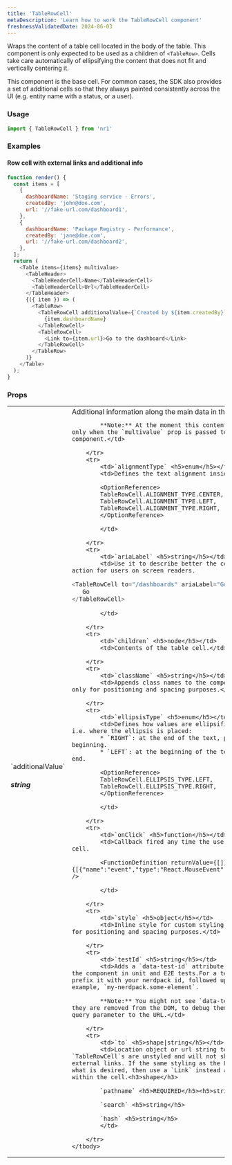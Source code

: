 ```yaml
---
title: 'TableRowCell'
metaDescription: 'Learn how to work the TableRowCell component'
freshnessValidatedDate: 2024-06-03
---
```


Wraps the content of a table cell located in the body of the table. This component is only expected to be used as a children of `<TableRow>`. Cells take care automatically of ellipsifying the content that does not fit and vertically centering it.

This component is the base cell. For common cases, the SDK also provides a set of additional cells so that they always painted consistently across the UI (e.g. entity name with a status, or a user).

### Usage

```js
import { TableRowCell } from 'nr1'
```



### Examples

#### Row cell with external links and additional info

```js
function render() {
  const items = [
    {
      dashboardName: 'Staging service - Errors',
      createdBy: 'john@doe.com',
      url: '//fake-url.com/dashboard1',
    },
    {
      dashboardName: 'Package Registry - Performance',
      createdBy: 'jane@doe.com',
      url: '//fake-url.com/dashboard2',
    },
  ];
  return (
    <Table items={items} multivalue>
      <TableHeader>
        <TableHeaderCell>Name</TableHeaderCell>
        <TableHeaderCell>Url</TableHeaderCell>
      </TableHeader>
      {({ item }) => (
        <TableRow>
          <TableRowCell additionalValue={`Created by ${item.createdBy}`}>
            {item.dashboardName}
          </TableRowCell>
          <TableRowCell>
            <Link to={item.url}>Go to the dashboard</Link>
          </TableRowCell>
        </TableRow>
      )}
    </Table>
  );
}
```



### Props

<table>
    <tbody>
        <tr>
            <td>`additionalValue` <h5>string</h5></td>
            <td>Additional information along the main data in the cell.
            
            **Note:** At the moment this content becomes visible only when the `multivalue` prop is passed to the parent `Table` component.</td>

        </tr>
        <tr>
            <td>`alignmentType` <h5>enum</h5></td>
            <td>Defines the text alignment inside the cell.
            
            <OptionReference>
            TableRowCell.ALIGNMENT_TYPE.CENTER,
            TableRowCell.ALIGNMENT_TYPE.LEFT,
            TableRowCell.ALIGNMENT_TYPE.RIGHT,
            </OptionReference>
            
            </td>

        </tr>
        <tr>
            <td>`ariaLabel` <h5>string</h5></td>
            <td>Use it to describe better the context of the cell's action for users on screen readers.
```js
<TableRowCell to="/dashboards" ariaLabel="Go to your dashboard">
   Go 
</TableRowCell> 
```
            </td>

        </tr>
        <tr>
            <td>`children` <h5>node</h5></td>
            <td>Contents of the table cell.</td>

        </tr>
        <tr>
            <td>`className` <h5>string</h5></td>
            <td>Appends class names to the component.Should be used only for positioning and spacing purposes.</td>

        </tr>
        <tr>
            <td>`ellipsisType` <h5>enum</h5></td>
            <td>Defines how values are ellipsified within the cells; i.e. where the ellipsis is placed:
            * `RIGHT`: at the end of the text, preserving its beginning. 
            * `LEFT`: at the beginning of the text, preserving its end.
            
            <OptionReference>
            TableRowCell.ELLIPSIS_TYPE.LEFT,
            TableRowCell.ELLIPSIS_TYPE.RIGHT,
            </OptionReference>
            
            </td>

        </tr>
        <tr>
            <td>`onClick` <h5>function</h5></td>
            <td>Callback fired any time the user clicks on the table cell.
            
            <FunctionDefinition returnValue={[]} arguments={[{"name":"event","type":"React.MouseEvent","description":""}]} />
            
            </td>

        </tr>
        <tr>
            <td>`style` <h5>object</h5></td>
            <td>Inline style for custom styling.Should be used only for positioning and spacing purposes.</td>

        </tr>
        <tr>
            <td>`testId` <h5>string</h5></td>
            <td>Adds a `data-test-id` attribute. Use it to target the component in unit and E2E tests.For a test id to be valid, prefix it with your nerdpack id, followed up by a dot.For example, `my-nerdpack.some-element`.
            
            **Note:** You might not see `data-test-id` attributes as they are removed from the DOM, to debug them pass a `e2e-test` query parameter to the URL.</td>

        </tr>
        <tr>
            <td>`to` <h5>shape|string</h5></td>
            <td>Location object or url string to link to.Linked `TableRowCell`s are unstyled and will not show icons for external links. If the same styling as the Link component is what is desired, then use a `Link` instead as a child component within the cell.<h3>shape</h3>

            `pathname` <h5>REQUIRED</h5><h5>string</h5>

            `search` <h5>string</h5>

            `hash` <h5>string</h5>
            </td>

        </tr>
    </tbody>
</table>